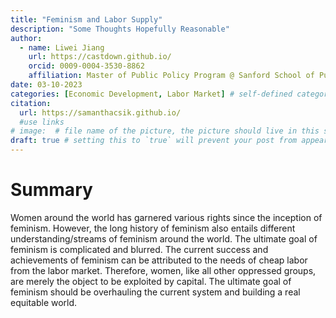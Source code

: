 ```yaml
---
title: "Feminism and Labor Supply"
description: "Some Thoughts Hopefully Reasonable"
author:
  - name: Liwei Jiang
    url: https://castdown.github.io/
    orcid: 0009-0004-3530-8862
    affiliation: Master of Public Policy Program @ Sanford School of Public Policy, Duke University
date: 03-10-2023
categories: [Economic Development, Labor Market] # self-defined categories
citation: 
  url: https://samanthacsik.github.io/
  #use links
# image:  # file name of the picture, the picture should live in this subdirectory
draft: true # setting this to `true` will prevent your post from appearing
---
```


# Summary

Women around the world has garnered various rights since the inception of feminism. However, the long history of feminism also entails different understanding/streams of feminism around the world. The ultimate goal of feminism is complicated and blurred. The current success and achievements of feminism can be attributed to the needs of cheap labor from the labor market. Therefore, women, like all other oppressed groups, are merely the object to be exploited by capital. The ultimate goal of feminism should be overhauling the current system and building a real equitable world.
